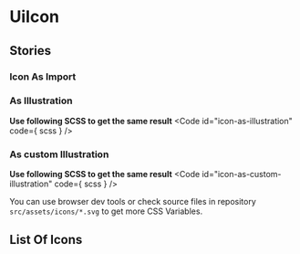 
<Meta of={stories}/>

# UiIcon
<Canvas of={stories.IconAsName}/>
<ArgTypes />

## Stories
### Icon As Import
<Canvas of={stories.IconAsImport}/>

### As Illustration
<Canvas of={stories.IconAsIllustration}/>

**Use following SCSS to get the same result**
<Code
  id="icon-as-illustration"
  code={ scss }
/>

### As custom Illustration
<Canvas of={stories.IconAsCustomIllustration}/>

**Use following SCSS to get the same result**
<Code
  id="icon-as-custom-illustration"
  code={ scss }
/>

<Alert>
  <p>You can use browser dev tools or check source files in repository <code>src/assets/icons/*.svg</code> to get more CSS Variables.</p>
</Alert>

## List Of Icons
<Canvas of={stories.ListOfIcons}/>
